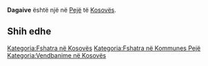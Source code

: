 {{Fshat në 
 | Emri                = Dagaive
 | EmriAlt                = 
 | NAME_SHORT_FORM=      
 | NAME_GENERIC=      
 | NAME_SORT_NAME_RO=      DAGAIVE
 | FULL_NAME_RO = Dagaive
 | FULL_NAME_ND_RO=Dagaive
 | SORT_NAME_RG=DAGAIVE
 | FULL_NAME_RG=Dagaive
 | FULL_NAME_ND_RG=Dagaive
 | SRP_NAME_SHORT_FORM=      
 | SRP_NAME_GENERIC=      
 | SRP_NAME_SORT_NAME_RO=      
 | SRP_FULL_NAME_RO = 
 | SRP_FULL_NAME_ND_RO=
 | SRP_SORT_NAME_RG=
 | SRP_FULL_NAME_RG=
 | SRP_FULL_NAME_ND_RG=
 | Emri (Rasa dhanore) = 
 | Figura              = 
 | Shteti              = Kosovo
 | Komuna              = Pejë
 | Kodi postar         = 
 | Sipërfaqja          = 

 | Popullsia           = 

 | Regj. i popullsisë  = 
 | Dend. e popullsisë  = 
 | Faqja zyrtare       = 
 <!--- Koordinatat ----> 
 | Gjerësia            = 42.714444
 | Gjatësia            = 20.079722
 | Lartësia            = 
}}
'''Dagaive''' është një [[]] në [[Pejë]] të [[Kosovës]].

<!-- == Gjeografia == -->
<!-- == Historia == -->
<!-- == Demografia == -->
== Shih edhe ==
{{Komuna Pejë}}
{{Kosovo-Administrata-Cung}}

[[Kategoria:Fshatra në Kosovës]]
[[Kategoria:Fshatra në Kommunes Pejë]]
[[Kategoria:Vendbanime në Kosovës]]